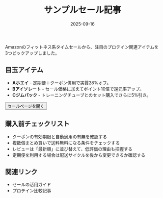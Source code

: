 ﻿---
title: "サンプルセール記事"
slug: "sample-deals"
description: "Amazonセールのプロテイン情報をまとめたデモ記事です。"
category: "deals"
tags: ["サンプル", "セール"]
date: "2025-09-16"
updated: "2025-09-16"
affiliate: false
draft: off
---

<Lead>Amazonのフィットネス系タイムセールから、注目のプロテイン関連アイテムを3つピックアップしました。</Lead>

## 目玉アイテム
- **Aホエイ** - 定期便＋クーポン併用で実質28%オフ。
- **Bアイソレート** - セール価格に加えてポイント10倍で還元率アップ。
- **Cジムパック** - トレーニングチューブとのセット購入でさらに5%引き。

<Button href="https://example.com">セールページを開く</Button>

## 購入前チェックリスト
- クーポンの有効期限と自動適用の有無を確認する
- 複数個まとめ買いで送料無料になる条件をチェックする
- レビューは「最新順」に並び替えて、低評価の理由も把握する
- 定期便を利用する場合は配送サイクルを後から変更できるか確認する

## 関連リンク
- <Link href="https://example.com/how-to">セールの活用ガイド</Link>
- <Link href="https://example.com/protein-best">プロテイン比較記事</Link>

